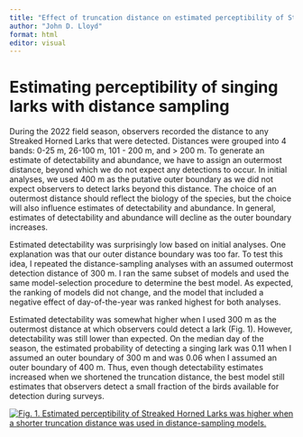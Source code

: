 ```yaml
---
title: "Effect of truncation distance on estimated perceptibility of Streaked Horned Larks"
author: "John D. Lloyd"
format: html
editor: visual
---
```


# Estimating perceptibility of singing larks with distance sampling

During the 2022 field season, observers recorded the distance to any Streaked Horned Larks that were detected. Distances were grouped into 4 bands: 0-25 m, 26-100 m, 101 - 200 m, and \> 200 m. To generate an estimate of detectability and abundance, we have to assign an outermost distance, beyond which we do not expect any detections to occur. In initial analyses, we used 400 m as the putative outer boundary as we did not expect observers to detect larks beyond this distance. The choice of an outermost distance should reflect the biology of the species, but the choice will also influence estimates of detectability and abundance. In general, estimates of detectability and abundance will decline as the outer boundary increases.

Estimated detectability was surprisingly low based on initial analyses. One explanation was that our outer distance boundary was too far. To test this idea, I repeated the distance-sampling analyses with an assumed outermost detection distance of 300 m. I ran the same subset of models and used the same model-selection procedure to determine the best model. As expected, the ranking of models did not change, and the model that included a negative effect of day-of-the-year was ranked highest for both analyses.

Estimated detectability was somewhat higher when I used 300 m as the outermost distance at which observers could detect a lark (Fig. 1). However, detectability was still lower than expected. On the median day of the season, the estimated probability of detecting a singing lark was 0.11 when I assumed an outer boundary of 300 m and was 0.06 when I assumed an outer boundary of 400 m. Thus, even though detectability estimates increased when we shortened the truncation distance, the best model still estimates that observers detect a small fraction of the birds available for detection during surveys.

[![Fig. 1. Estimated perceptibility of Streaked Horned Larks was higher when a shorter truncation distance was used in distance-sampling models.](hornedLarks/truncationDistances.png)](#fig-truncDist)
